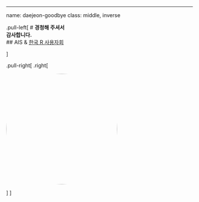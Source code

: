 
---
name: daejeon-goodbye
class: middle, inverse

.pull-left[
# **경청해 주셔서 <br>감사합니다.**
<br/>
## AIS & [한국 R 사용자회](https://r2bit.com/)

]

.pull-right[
.right[

<img style="border-radius: 100%;" src="fig/korea_R_logo.png" width="300px"/>

]
]

